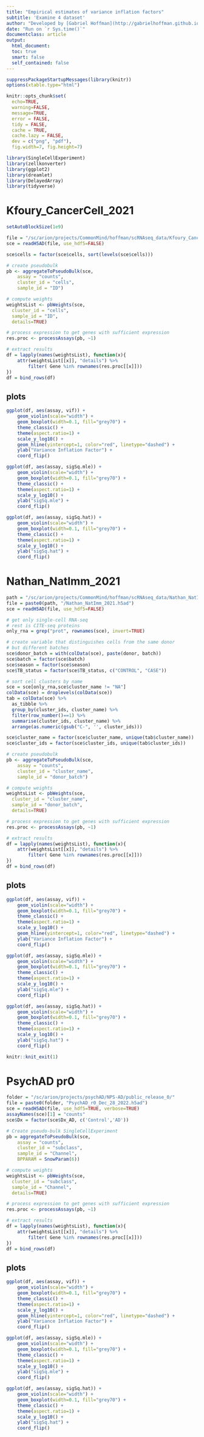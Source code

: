 ```yaml
---
title: "Empirical estimates of variance inflation factors"
subtitle: 'Examine 4 dataset'
author: "Developed by [Gabriel Hoffman](http://gabrielhoffman.github.io/)"
date: "Run on `r Sys.time()`"
documentclass: article
output: 
  html_document:
  toc: true
  smart: false
  self_contained: false
---
```




<!---

cd /Users/gabrielhoffman/workspace/repos/dreamlet_analysis/delta_method
# cd /hpc/users/hoffmg01/www/dreamlet_analysis/delta_method

ml python git pandoc 
ml gcc/11.2.0
git pull 

rmarkdown::render("empirical_vif.Rmd")


--->
 

```r
suppressPackageStartupMessages(library(knitr))
options(xtable.type="html")

knitr::opts_chunk$set(
  echo=TRUE,
  warning=FALSE,
  message=TRUE,
  error = FALSE,
  tidy = FALSE,
  cache = TRUE,
  cache.lazy = FALSE,
  dev = c("png", "pdf"), 
  fig.width=7, fig.height=7)
```

```r
library(SingleCellExperiment)
library(zellkonverter)
library(ggplot2)
library(dreamlet)
library(DelayedArray)
library(tidyverse)
```

# Kfoury_CancerCell_2021
```r
setAutoBlockSize(1e9)

file = "/sc/arion/projects/CommonMind/hoffman/scRNAseq_data/Kfoury_CancerCell_2021/Kfoury_CancerCell_2021.h5ad"
sce = readH5AD(file, use_hdf5=FALSE)   

sce$cells = factor(sce$cells, sort(levels(sce$cells)))

# create pseudobulk 
pb <- aggregateToPseudoBulk(sce,
    assay = "counts",     
    cluster_id = "cells",  
    sample_id = "ID")

# compute weights
weightsList <- pbWeights(sce,
  cluster_id = "cells", 
  sample_id = "ID",
  details=TRUE)

# process expression to get genes with sufficient expression
res.proc <- processAssays(pb, ~1)

# extract results
df = lapply(names(weightsList), function(x){
	attr(weightsList[[x]], "details") %>%
		filter( Gene %in% rownames(res.proc[[x]]))
})
df = bind_rows(df) 
```

## plots
```r
ggplot(df, aes(assay, vif)) +
	geom_violin(scale="width") +	
	geom_boxplot(width=0.1, fill="grey70") +
	theme_classic() +
	theme(aspect.ratio=1) +
	scale_y_log10() + 
	geom_hline(yintercept=1, color="red", linetype="dashed") +
	ylab("Variance Inflation Factor") +
	coord_flip()

ggplot(df, aes(assay, sigSq.mle)) +
	geom_violin(scale="width") +	
	geom_boxplot(width=0.1, fill="grey70") +
	theme_classic() +
	theme(aspect.ratio=1) +
	scale_y_log10() + 
	ylab("sigSq.mle") +
	coord_flip()

ggplot(df, aes(assay, sigSq.hat)) +
	geom_violin(scale="width") +	
	geom_boxplot(width=0.1, fill="grey70") +
	theme_classic() +
	theme(aspect.ratio=1) +
	scale_y_log10() + 
	ylab("sigSq.hat") +
	coord_flip()
```






# Nathan_NatImm_2021
```r
path = "/sc/arion/projects/CommonMind/hoffman/scRNAseq_data/Nathan_NatImm_2021/"
file = paste0(path, "/Nathan_NatImm_2021.h5ad")
sce = readH5AD(file, use_hdf5=FALSE)   

# get only single-cell RNA-seq
# rest is CITE-seq proteins
only_rna = grep("prot", rownames(sce), invert=TRUE)

# create variable that distinguishes cells from the same donor
# but different batches
sce$donor_batch = with(colData(sce), paste(donor, batch))
sce$batch = factor(sce$batch)
sce$season = factor(sce$season)
sce$TB_status = factor(sce$TB_status, c("CONTROL", "CASE"))

# sort cell clusters by name
sce = sce[only_rna,sce$cluster_name != "NA"]
colData(sce) = droplevels(colData(sce))
tab = colData(sce) %>%
  as_tibble %>%
  group_by(cluster_ids, cluster_name) %>%
  filter(row_number()==1) %>%
  summarise(cluster_ids, cluster_name) %>%
  arrange(as.numeric(gsub("C-", '', cluster_ids)))

sce$cluster_name = factor(sce$cluster_name, unique(tab$cluster_name))
sce$cluster_ids = factor(sce$cluster_ids, unique(tab$cluster_ids))

# create pseudobulk 
pb <- aggregateToPseudoBulk(sce,
    assay = "counts",     
    cluster_id = "cluster_name",  
    sample_id = "donor_batch")

# compute weights
weightsList <- pbWeights(sce,
  cluster_id = "cluster_name",
  sample_id = "donor_batch", 
  details=TRUE)

# process expression to get genes with sufficient expression
res.proc <- processAssays(pb, ~1)

# extract results
df = lapply(names(weightsList), function(x){
	attr(weightsList[[x]], "details") %>%
		filter( Gene %in% rownames(res.proc[[x]]))
})
df = bind_rows(df) 
```

## plots
```r
ggplot(df, aes(assay, vif)) +
	geom_violin(scale="width") +	
	geom_boxplot(width=0.1, fill="grey70") +
	theme_classic() +
	theme(aspect.ratio=1) +
	scale_y_log10() + 
	geom_hline(yintercept=1, color="red", linetype="dashed") +
	ylab("Variance Inflation Factor") +
	coord_flip()

ggplot(df, aes(assay, sigSq.mle)) +
	geom_violin(scale="width") +	
	geom_boxplot(width=0.1, fill="grey70") +
	theme_classic() +
	theme(aspect.ratio=1) +
	scale_y_log10() + 
	ylab("sigSq.mle") +
	coord_flip()

ggplot(df, aes(assay, sigSq.hat)) +
	geom_violin(scale="width") +	
	geom_boxplot(width=0.1, fill="grey70") +
	theme_classic() +
	theme(aspect.ratio=1) +
	scale_y_log10() + 
	ylab("sigSq.hat") +
	coord_flip()
```

```r
knitr::knit_exit(1)
```

# PsychAD pr0
```r
folder = "/sc/arion/projects/psychAD/NPS-AD/public_release_0/" 
file = paste0(folder, "PsychAD_r0_Dec_28_2022.h5ad")
sce = readH5AD(file, use_hdf5=TRUE, verbose=TRUE)
assayNames(sce)[1] = "counts"
sce$Dx = factor(sce$Dx_AD, c('Control','AD'))

# Create pseudo-bulk SingleCellExperiment
pb = aggregateToPseudoBulk(sce,
    assay = "counts", 
    cluster_id = "subclass",
    sample_id = "Channel",
    BPPARAM = SnowParam(6))

# compute weights
weightsList <- pbWeights(sce,
  cluster_id = "subclass", 
  sample_id = "Channel",
  details=TRUE)

# process expression to get genes with sufficient expression
res.proc <- processAssays(pb, ~1)

# extract results
df = lapply(names(weightsList), function(x){
	attr(weightsList[[x]], "details") %>%
		filter( Gene %in% rownames(res.proc[[x]]))
})
df = bind_rows(df) 
```


## plots
```r
ggplot(df, aes(assay, vif)) +
	geom_violin(scale="width") +	
	geom_boxplot(width=0.1, fill="grey70") +
	theme_classic() +
	theme(aspect.ratio=1) +
	scale_y_log10() + 
	geom_hline(yintercept=1, color="red", linetype="dashed") +
	ylab("Variance Inflation Factor") +
	coord_flip()

ggplot(df, aes(assay, sigSq.mle)) +
	geom_violin(scale="width") +	
	geom_boxplot(width=0.1, fill="grey70") +
	theme_classic() +
	theme(aspect.ratio=1) +
	scale_y_log10() + 
	ylab("sigSq.mle") +
	coord_flip()

ggplot(df, aes(assay, sigSq.hat)) +
	geom_violin(scale="width") +	
	geom_boxplot(width=0.1, fill="grey70") +
	theme_classic() +
	theme(aspect.ratio=1) +
	scale_y_log10() + 
	ylab("sigSq.hat") +
	coord_flip()
```


















